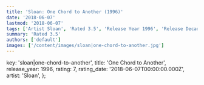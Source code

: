 ```yaml
---
title: 'Sloan: One Chord to Another (1996)'
date: '2018-06-07'
lastmod: '2018-06-07'
tags: ['Artist Sloan', 'Rated 3.5', 'Release Year 1996', 'Release Decade 1990']
summary: 'Rated 3.5'
authors: ['default']
images: ['/content/images/sloan|one-chord-to-another.jpg']
---
```


  key: 'sloan|one-chord-to-another',
  title: 'One Chord to Another',
  release_year: 1996,
  rating: 7,
  rating_date: '2018-06-07T00:00:00.000Z',
  artist: 'Sloan',
};

<MusicRating data={data} />
